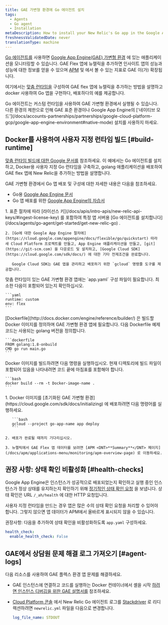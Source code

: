 ```yaml
---
title: GAE 가변형 환경에 Go 에이전트 설치
tags:
  - Agents
  - Go agent
  - Installation
metaDescription: How to install your New Relic's Go app in the Google App Engine (GAE) flexible environment.
freshnessValidatedDate: never
translationType: machine
---
```


[Go 에이전트를](/docs/agents/go-agent/get-started/introduction-new-relic-go) 사용하면 [Google App Engine(GAE) 가변형 환경](https://cloud.google.com/appengine/docs/flexible/go/) 에 있는 애플리케이션을 모니터링할 수 있습니다. <DNT>GAE</DNT> Flex 앱에 뉴렐릭을 추가하면 인사이트 앱의 성능과 성능에 대한 정보를 얻을 수 있으며 [APM](/docs/apm/new-relic-apm/getting-started/introduction-new-relic-apm) 및 [<InlinePopover type="browser" />](/docs/browser/new-relic-browser/getting-started/introduction-new-relic-browser)에서 볼 수 있는 지표로 <DNT>GAE</DNT> 이(가) 확장됩니다.

여기에서는 [맞춤 런타임을](https://cloud.google.com/appengine/docs/flexible/custom-runtimes/about-custom-runtimes) 구성하여 <DNT>GAE</DNT> flex 앱에 뉴렐릭을 추가하는 방법을 설명하고 docker 사용하여 Go 앱을 구현하다, 배포하다의 예를 제공합니다.

<Callout variant="important">
  Go 에이전트는 커스텀 런타임을 사용하여 GAE 가변형 환경에서 실행될 수 있습니다. 다른 환경의 제한으로 인해 GAE 표준 환경이나 Google App Engine의 [&apos;네이티브 모드&apos;](/docs/accounts-partnerships/partnerships/google-cloud-platform-gcp/google-app-engine-environment#native-mode) 설치를 사용하지 마세요.
</Callout>

## Docker를 사용하여 사용자 지정 런타임 빌드 [#build-runtime]

[맞춤 런타임 빌드에 대한 Google 문서를](https://cloud.google.com/appengine/docs/flexible/custom-runtimes/build) 참조하세요. 이 예에서는 Go 에이전트를 설치하고, Docker용 사용자 지정 Go 런타임을 구축하고, golang 애플리케이션을 배포하여 GAE flex 앱에 New Relic을 추가하는 방법을 설명합니다.

GAE 가변형 환경에서 Go 앱 배포 및 구성에 대한 자세한 내용은 다음을 참조하세요.

* Go용 [Google App Engine 문서](https://cloud.google.com/appengine/docs/flexible/go/)
* Go 앱 배포를 위한 [Google App Engine의 자습서](https://cloud.google.com/appengine/docs/flexible/go/tutorials)

<CollapserGroup>
  <Collapser id="setup-gae" title="1. GAE 프로젝트 설정 및 종속성 설치">
    1. 표준 절차에 따라 [라이선스 키](/docs/apis/intro-apis/new-relic-api-keys/#ingest-license-key) 를 포함하여 특정 앱 서버용 [Go 에이전트를 설치합니다](/docs/agents/go-agent/get-started/get-new-relic-go) .

    2. [Go에 대한 Google App Engine 절차에](https://cloud.google.com/appengine/docs/flexible/go/quickstart) 따라 새 Cloud Platform 프로젝트를 만들고, App Engine 애플리케이션을 만들고, [git](https://git-scm.com) 을 다운로드 및 설치하고, [Google Cloud SDK](https://cloud.google.com/sdk/docs/) 에 대한 기타 전제조건을 완료합니다.

       Google Cloud SDK는 GAE 앱을 관리하고 배포하기 위한 `gcloud` 명령줄 도구를 제공합니다.
  </Collapser>

  <Collapser id="configure-app-yaml" title="2. app.yaml 구성">
    맞춤 런타임이 있는 GAE 가변형 환경 앱에는 `app.yaml` 구성 파일이 필요합니다. 최소한 다음이 포함되어 있는지 확인하십시오.

    ```yaml
    runtime: custom
    env: flex
    ```
  </Collapser>

  <Collapser id="configure-dockerfile" title="3. Dockerfile 구성">
    [Dockerfile](http://docs.docker.com/engine/reference/builder/) 은 빌드할 Docker 이미지를 정의하며 GAE 가변형 환경 앱에 필요합니다. 다음 Dockerfile 예제 코드는 사용되는 golang 버전을 정의합니다.

    ```dockerfile
    FROM golang:1.8-onbuild
    CMD go run main.go
    ```
  </Collapser>

  <Collapser id="build-docker-image" title="4. 도커 이미지 빌드">
    Docker 이미지를 빌드하려면 다음 명령을 실행하십시오. 현재 디렉토리에 빌드 파일이 포함되어 있음을 나타내려면 코드 끝에 마침표를 포함해야 합니다.

    ```bash
    docker build --rm -t Docker-image-name .
    ```
  </Collapser>

  <Collapser id="deploy-docker-image-to-gae" title="5. 초기화된 GAE 가변형 환경에 Docker 이미지 배포">
    1. Docker 이미지를 [초기화된 GAE 가변형 환경](https://cloud.google.com/sdk/docs/initializing) 에 배포하려면 다음 명령어를 실행하세요.

       ```bash
       gcloud --project go-app-name app deploy
       ```

    2. 배포가 완료될 때까지 기다리십시오.

    3. 뉴렐릭에서 GAE Flex 앱 데이터를 보려면 [APM <DNT>**Summary**</DNT> 페이지](/docs/apm/applications-menu/monitoring/apm-overview-page) 로 이동하세요.
  </Collapser>
</CollapserGroup>

<InstallFeedback />

## 권장 사항: 상태 확인 비활성화 [#health-checks]

Google App Engine은 인스턴스가 성공적으로 배포되었는지 확인하고 실행 중인 인스턴스가 정상 상태를 유지하는지 확인하기 위해 [정기적인 상태 확인 요청](https://cloud.google.com/appengine/docs/flexible/go/configuring-your-app-with-app-yaml#health_checks) 을 보냅니다. 상태 확인은 URL `/_ah/health` 에 대한 HTTP 요청입니다.

사용자 지정 런타임을 만드는 경우 앱은 많은 수의 상태 확인 요청을 처리할 수 있어야 합니다. 그렇지 않으면 앱 데이터가 APM에서 올바르게 표시되지 않을 수 있습니다.

권장사항: 다음을 추가하여 상태 확인을 비활성화하도록 `app.yaml` 구성하세요.

```yaml
health_check:
  enable_health_check: False
```

## GAE에서 상담원 문제 해결 로그 가져오기 [#agent-logs]

다음 리소스를 사용하여 GAE 플렉스 환경 앱 문제를 해결하세요.

* GAE 인스턴스에 연결하고 코드를 실행하는 Docker 컨테이너에서 셸을 시작 [하려면 인스턴스 디버깅을 위한 GAE 설명서를](https://cloud.google.com/appengine/docs/flexible/go/debugging-an-instance) 참조하세요.

* [Cloud Platform 콘솔](https://cloud.google.com/compute/docs/console) 에서 New Relic Go 에이전트 로그를 [Stackdriver](http://cloud.google.com/logging/docs/view/logs_viewer_v2) 로 리디렉션하려면 `newrelic.yml` 파일을 다음으로 변경합니다.

  ```yaml
  log_file_name: STDOUT
  ```